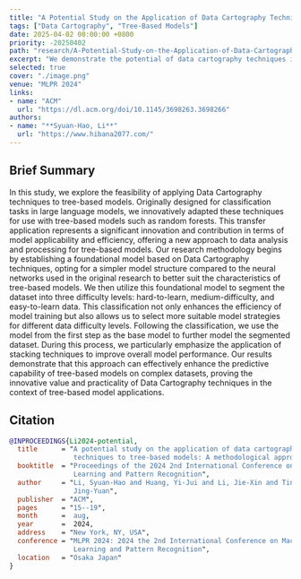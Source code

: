 ```yaml
---
title: "A Potential Study on the Application of Data Cartography Techniques to Tree-Based Models: A Methodological Approach"
tags: ["Data Cartography", "Tree-Based Models"]
date: 2025-04-02 00:00:00 +0800
priority: -20250402
path: "research/A-Potential-Study-on-the-Application-of-Data-Cartography-Techniques-to-Tree-Based-Models"
excerpt: "We demonstrate the potential of data cartography techniques in enhancing the interpretability and performance of tree-based models."
selected: true
cover: "./image.png"
venue: "MLPR 2024"
links:
- name: "ACM"
  url: "https://dl.acm.org/doi/10.1145/3698263.3698266"
authors:
- name: "**Syuan-Hao, Li**"
  url: "https://www.hibana2077.com/"
---
```


## Brief Summary

In this study, we explore the feasibility of applying Data Cartography techniques to tree-based models. Originally designed for classification tasks in large language models, we innovatively adapted these techniques for use with tree-based models such as random forests. This transfer application represents a significant innovation and contribution in terms of model applicability and efficiency, offering a new approach to data analysis and processing for tree-based models. Our research methodology begins by establishing a foundational model based on Data Cartography techniques, opting for a simpler model structure compared to the neural networks used in the original research to better suit the characteristics of tree-based models. We then utilize this foundational model to segment the dataset into three difficulty levels: hard-to-learn, medium-difficulty, and easy-to-learn data. This classification not only enhances the efficiency of model training but also allows us to select more suitable model strategies for different data difficulty levels. Following the classification, we use the model from the first step as the base model to further model the segmented dataset. During this process, we particularly emphasize the application of stacking techniques to improve overall model performance. Our results demonstrate that this approach can effectively enhance the predictive capability of tree-based models on complex datasets, proving the innovative value and practicality of Data Cartography techniques in the context of tree-based model applications.

## Citation

```bibtex
@INPROCEEDINGS{Li2024-potential,
  title      = "A potential study on the application of data cartography
                techniques to tree-based models: A methodological approach",
  booktitle  = "Proceedings of the 2024 2nd International Conference on Machine
                Learning and Pattern Recognition",
  author     = "Li, Syuan-Hao and Huang, Yi-Jui and Li, Jie-Xin and Ting,
                Jing-Yuan",
  publisher  = "ACM",
  pages      = "15--19",
  month      =  aug,
  year       =  2024,
  address    = "New York, NY, USA",
  conference = "MLPR 2024: 2024 the 2nd International Conference on Machine
                Learning and Pattern Recognition",
  location   = "Osaka Japan"
}
```